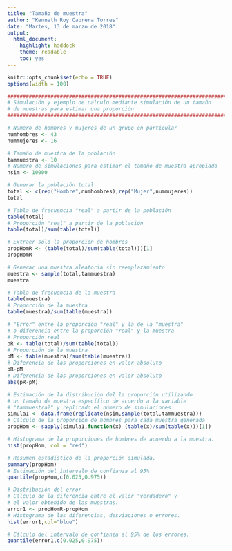 ```yaml
---
title: "Tamaño de muestra"
author: "Kenneth Roy Cabrera Torres"
date: "Martes, 13 de marzo de 2018"
output:
  html_document:
    highlight: haddock
    theme: readable
    toc: yes
---
```



```r
knitr::opts_chunk$set(echo = TRUE)
options(width = 100)
```



```r
################################################################################
# Simulación y ejemplo de cálculo mediante simulación de un tamaño
# de muestras para estimar una proporción
################################################################################

# Número de hombres y mujeres de un grupo en particular
numhombres <- 43
nummujeres <- 16

# Tamaño de muestra de la población
tammuestra <- 10
# Número de simulaciones para estimar el tamaño de muestra apropiado
nsim <- 10000

# Generar la población total
total <- c(rep("Hombre",numhombres),rep("Mujer",nummujeres))
total
```


```r
# Tabla de frecuencia "real" a partir de la población
table(total)
# Proporción "real" a partir de la población
table(total)/sum(table(total))

# Extraer sólo la proporción de hombres
propHomR <- (table(total)/sum(table(total)))[1]
propHomR

# Generar una muestra aleatoria sin reemplazamiento
muestra <- sample(total,tammuestra)
muestra

# Tabla de frecuencia de la muestra
table(muestra)
# Proporción de la muestra
table(muestra)/sum(table(muestra))

# "Error" entre la proporción "real" y la de la "muestra"
# o diferencia entre la proporción "real" y la muestra
# Proporción real
pR <- table(total)/sum(table(total))
# Proporción de la muestra
pM <- table(muestra)/sum(table(muestra))
# Diferencia de las proporciones en valor absoluto
pR-pM
# Diferencia de las proporciones en valor absoluto
abs(pR-pM)

# Estimación de la distribución del la proporción utilizando
# un tamaño de muestra específico de acuerdo a la variable
# "tammuestra2" y replicado el número de simulaciones
simula1 <- data.frame(replicate(nsim,sample(total,tammuestra)))
# Cálculo de la proporción de hombres para cada muestra generada
propHom <- sapply(simula1,function(x) (table(x)/sum(table(x)))[1])
```


```r
# Histograma de la proporciones de hombres de acuerdo a la muestra.
hist(propHom, col = "red")
```


```r
# Resumen estadístico de la proporción simulada.
summary(propHom)
# Estimación del intervalo de confianza al 95%
quantile(propHom,c(0.025,0.975))
```


```r
# Distribución del error
# Cálculo de la diferencia entre el valor "verdadero" y
# el valor obtenido de las muestras.
error1 <- propHomR-propHom
# Histograma de las diferencias, desviaciones o errores.
hist(error1,col="blue")
```


```r
# Cálculo del intervalo de confianza al 95% de los errores.
quantile(error1,c(0.025,0.975))
```

